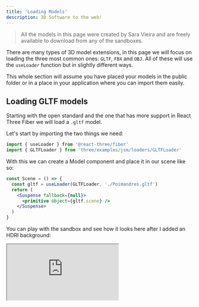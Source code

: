 ```yaml
---
title: 'Loading Models'
description: 3D Software to the web!
---
```


> All the models in this page were created by Sara Vieira and are freely available to download from any of the sandboxes.

There are many types of 3D model extensions, in this page we will focus on loading the three most common ones: `GLTF`, `FBX` and `OBJ`. All of these will use the `useLoader` function but in slightly different ways.

This whole section will assume you have placed your models in the public folder or in a place in your application where you can import them easily.

## Loading GLTF models

Starting with the open standard and the one that has more support in React Three Fiber we will load a `.gltf` model.

Let's start by importing the two things we need:

```js
import { useLoader } from '@react-three/fiber'
import { GLTFLoader } from 'three/examples/jsm/loaders/GLTFLoader'
```

With this we can create a Model component and place it in our scene like so:

```jsx
const Scene = () => {
  const gltf = useLoader(GLTFLoader, './Poimandres.gltf')
  return (
    <Suspense fallback={null}>
      <primitive object={gltf.scene} />
    </Suspense>
  )
}
```

You can play with the sandbox and see how it looks here after I added an HDRI background:

<iframe src="https://codesandbox.io/embed/6etx1?codemirror=1&fontsize=14&hidenavigation=1&theme=dark&hidedevtools=1" />

### Loading GLTF models as JSX Components

Here comes the really fancy part, you can transform these models into React Components and then use them as your would any React component.

To do this grab your gltf model and head over to [https://gltf.pmnd.rs/](https://gltf.pmnd.rs/) and drop your gltf, after that you should see something like:

![gltfjsx](./gltfjsx.png)

Let's now copy the code and move it over to `Model.js`:

```jsx
/*
Auto-generated by: https://github.com/pmndrs/gltfjsx
*/

import React, { useRef } from 'react'
import { useGLTF } from '@react-three/drei'

export default function Model(props) {
  const group = useRef()
  const { nodes, materials } = useGLTF('/Poimandres.gltf')
  return (
    <group ref={group} {...props} dispose={null}>
      <mesh
        castShadow
        receiveShadow
        geometry={nodes.Curve007_1.geometry}
        material={materials['Material.001']}
      />
      <mesh
        castShadow
        receiveShadow
        geometry={nodes.Curve007_2.geometry}
        material={materials['Material.002']}
      />
    </group>
  )
}

useGLTF.preload('/Poimandres.gltf')
```

Now we can import our model like we would import any react component and use it in our app:

```jsx
import { Suspense } from 'react'
import { Canvas } from '@react-three/fiber'
import { Environment } from '@react-three/drei'

import Model from './Model'

export default function App() {
  return (
    <div className="App">
      <Canvas>
        <Suspense fallback={null}>
          <Model />
          <Environment preset="sunset" background />
        </Suspense>
      </Canvas>
    </div>
  )
}
```

You can play with the sandbox here:

<iframe src="https://codesandbox.io/embed/vbnbf?codemirror=1&fontsize=14&hidenavigation=1&theme=dark&hidedevtools=1" />

## Loading OBJ models

In the case we will use the trusted `useLoader` but this time with two different extensions as OBJ files contain the mesh in an OBJ file and also the materials in a seperate file called an `MTL` file, this means we will need both these loaders from `three.js`

```js
import { OBJLoader } from 'three/examples/jsm/loaders/OBJLoader'
import { MTLLoader } from 'three/examples/jsm/loaders/MTLLoader'
import { useLoader } from '@react-three/fiber'
```

To create it we will need to first load the material and then set the materials on the OBJ file so we can start by getting the materials:

```jsx
const Scene = () => {
  const materials = useLoader(MTLLoader, 'Poimandres.mtl')
}
```

When this done we can get the mesh and also set the materials as part of the mesh like so:

```jsx
const Scene = () => {
  const materials = useLoader(MTLLoader, 'Poimandres.mtl')
  const obj = useLoader(OBJLoader, 'Poimandres.obj', (loader) => {
    materials.preload()
    loader.setMaterials(materials)
  })

  return <primitive object={obj} />
}
```

And here we go, we have an OBJ model showing on the web! Pretty cool ah?

You can play with the sandbox here:

<iframe src="https://codesandbox.io/embed/51zks?codemirror=1&fontsize=14&hidenavigation=1&theme=dark&hidedevtools=1" />

## Loading FBX models

Let's again use the trusted `useLoader` but this time with the `FBXLoader` that comes from `three.js`

```js
import { useLoader } from '@react-three/fiber'
import { FBXLoader } from 'three/examples/jsm/loaders/FBXLoader'
```

To create our scene we can get the fbx as a return value of the useLoader by passing the `FBX` loader and the location of our file like so:

```jsx
const Scene = () => {
  const fbx = useLoader(FBXLoader, 'Poimandres.fbx')

  return <primitive object={fbx} />
}
```

You can play with the sandbox here:

<iframe src="https://codesandbox.io/embed/ssrfg?codemirror=1&fontsize=14&hidenavigation=1&theme=dark&hidedevtools=1" />

### Loading FBX models using useFBX

[@react-three/drei](https://github.com/pmndrs/drei) exports a very useful helper when it comes to loading fbx models and it's called `useFBX`, in this case there is no need to import anything from `three.js` as it is all done behind the scenes and we can just pass the location of the file to `useFBX` like so:

```jsx
const Scene = () => {
  const fbx = useFBX('Poimandres.fbx')
  return <primitive object={fbx} />
}
```

You can play with the sandbox here:

<iframe src="https://codesandbox.io/embed/m6p73?codemirror=1&fontsize=14&hidenavigation=1&theme=dark&hidedevtools=1" />

## Showing a loader

If your model is big it's always good to show a small loader of how much is already is loaded and again [@react-three/drei](https://github.com/pmndrs/drei) is here to help with `Html` and `useProgress`.

- `Html` allows you place plain ol' HTML in your canvas and render it like you would a normal DOM element.
- `useProgress` is a hook that gives you a bunch of information about the loading status of your model.

With these two things we can create a very bane bones loading component like so:

```jsx
import { Html, useProgress } from '@react-three/drei'

function Loader() {
  const { progress } = useProgress()
  return <Html center>{progress} % loaded</Html>
}
```

We can then wrap our model in it using suspense like so:

```jsx
export default function App() {
  return (
    <Canvas>
      <Suspense fallback={<Loader />}>
        <Model />
      </Suspense>
    </Canvas>
  )
}
```

The hook returns much more than just the progress so there is a lot you can do there to give the user more information about the loading status of the application, you can play with all of them in this sandbox:

<iframe src="https://codesandbox.io/embed/nn2m7?codemirror=1&fontsize=14&hidenavigation=1&theme=dark&hidedevtools=1" />
